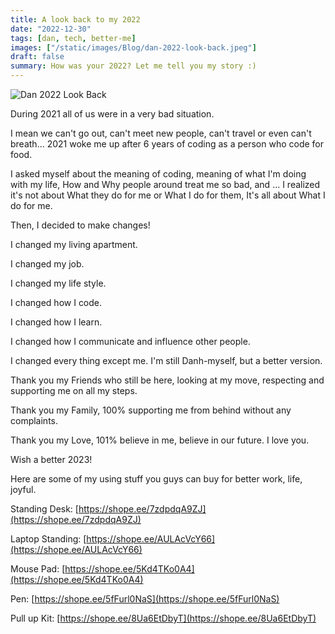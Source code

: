 ```yaml
---
title: A look back to my 2022
date: "2022-12-30"
tags: [dan, tech, better-me]
images: ["/static/images/Blog/dan-2022-look-back.jpeg"]
draft: false
summary: How was your 2022? Let me tell you my story :)
---
```


<img
  className="inline"
  src="/static/images/Blog/dan-2022-look-back.jpeg"
  alt="Dan 2022 Look Back"
/>

During 2021 all of us were in a very bad situation.

I mean we can't go out, can't meet new people, can't travel or even can't breath...
2021 woke me up after 6 years of coding as a person who code for food.

I asked myself about the meaning of coding, meaning of what I'm doing with my life, How and Why people around treat me so bad, and ... I realized it's not about What they do for me or What I do for them, It's all about What I do for me.

Then, I decided to make changes!

I changed my living apartment.

I changed my job.

I changed my life style.

I changed how I code.

I changed how I learn.

I changed how I communicate and influence other people.

I changed every thing except me. I'm still Danh-myself, but a better version.

Thank you my Friends who still be here, looking at my move, respecting and supporting me on all my steps.

Thank you my Family, 100% supporting me from behind without any complaints.

Thank you my Love, 101% believe in me, believe in our future. I love you.

Wish a better 2023!

Here are some of my using stuff you guys can buy for better work, life, joyful.

Standing Desk: [https://shope.ee/7zdpdqA9ZJ](https://shope.ee/7zdpdqA9ZJ)

Laptop Standing: [https://shope.ee/AULAcVcY66](https://shope.ee/AULAcVcY66)

Mouse Pad: [https://shope.ee/5Kd4TKo0A4](https://shope.ee/5Kd4TKo0A4)

Pen: [https://shope.ee/5fFurl0NaS](https://shope.ee/5fFurl0NaS)

Pull up Kit: [https://shope.ee/8Ua6EtDbyT](https://shope.ee/8Ua6EtDbyT)
